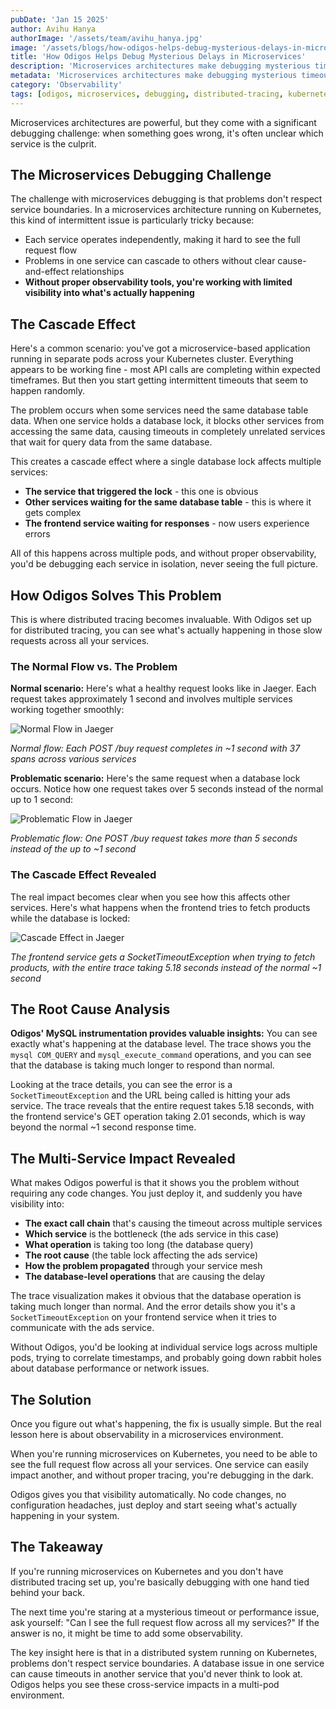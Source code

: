 ```yaml
---
pubDate: 'Jan 15 2025'
author: Avihu Hanya
authorImage: '/assets/team/avihu_hanya.jpg'
image: '/assets/blogs/how-odigos-helps-debug-mysterious-delays-in-microservices/cover.png'
title: 'How Odigos Helps Debug Mysterious Delays in Microservices'
description: 'Microservices architectures make debugging mysterious timeouts incredibly difficult. Odigos distributed tracing reveals the hidden connections between services and helps identify the root cause of cascading failures in Kubernetes environments.'
metadata: 'Microservices architectures make debugging mysterious timeouts incredibly difficult. Odigos distributed tracing reveals the hidden connections between services and helps identify the root cause of cascading failures in Kubernetes environments.'
category: 'Observability'
tags: [odigos, microservices, debugging, distributed-tracing, kubernetes, observability]
---
```


Microservices architectures are powerful, but they come with a significant debugging challenge: when something goes wrong, it's often unclear which service is the culprit.

## The Microservices Debugging Challenge

The challenge with microservices debugging is that problems don't respect service boundaries. In a microservices architecture running on Kubernetes, this kind of intermittent issue is particularly tricky because:

- Each service operates independently, making it hard to see the full request flow
- Problems in one service can cascade to others without clear cause-and-effect relationships
- **Without proper observability tools, you're working with limited visibility into what's actually happening**

## The Cascade Effect

Here's a common scenario: you've got a microservice-based application running in separate pods across your Kubernetes cluster. Everything appears to be working fine - most API calls are completing within expected timeframes. But then you start getting intermittent timeouts that seem to happen randomly.

The problem occurs when some services need the same database table data. When one service holds a database lock, it blocks other services from accessing the same data, causing timeouts in completely unrelated services that wait for query data from the same database.

This creates a cascade effect where a single database lock affects multiple services:

- **The service that triggered the lock** - this one is obvious
- **Other services waiting for the same database table** - this is where it gets complex
- **The frontend service waiting for responses** - now users experience errors

All of this happens across multiple pods, and without proper observability, you'd be debugging each service in isolation, never seeing the full picture.

## How Odigos Solves This Problem

This is where distributed tracing becomes invaluable. With Odigos set up for distributed tracing, you can see what's actually happening in those slow requests across all your services.

### The Normal Flow vs. The Problem

**Normal scenario:** Here's what a healthy request looks like in Jaeger. Each request takes approximately 1 second and involves multiple services working together smoothly:

![Normal Flow in Jaeger](/assets/blogs/how-odigos-helps-debug-mysterious-delays-in-microservices/normal-flow.png)

*Normal flow: Each POST /buy request completes in ~1 second with 37 spans across various services*

**Problematic scenario:** Here's the same request when a database lock occurs. Notice how one request takes over 5 seconds instead of the normal up to 1 second:

![Problematic Flow in Jaeger](/assets/blogs/how-odigos-helps-debug-mysterious-delays-in-microservices/problematic-flow.png)

*Problematic flow: One POST /buy request takes more than 5 seconds instead of the up to ~1 second*

### The Cascade Effect Revealed

The real impact becomes clear when you see how this affects other services. Here's what happens when the frontend tries to fetch products while the database is locked:

![Cascade Effect in Jaeger](/assets/blogs/how-odigos-helps-debug-mysterious-delays-in-microservices/cascade-effect.png)

*The frontend service gets a SocketTimeoutException when trying to fetch products, with the entire trace taking 5.18 seconds instead of the normal ~1 second*

## The Root Cause Analysis

**Odigos' MySQL instrumentation provides valuable insights:** You can see exactly what's happening at the database level. The trace shows you the `mysql COM_QUERY` and `mysql_execute_command` operations, and you can see that the database is taking much longer to respond than normal.

Looking at the trace details, you can see the error is a `SocketTimeoutException` and the URL being called is hitting your ads service. The trace reveals that the entire request takes 5.18 seconds, with the frontend service's GET operation taking 2.01 seconds, which is way beyond the normal ~1 second response time.

## The Multi-Service Impact Revealed

What makes Odigos powerful is that it shows you the problem without requiring any code changes. You just deploy it, and suddenly you have visibility into:

- **The exact call chain** that's causing the timeout across multiple services
- **Which service** is the bottleneck (the ads service in this case)
- **What operation** is taking too long (the database query)
- **The root cause** (the table lock affecting the ads service)
- **How the problem propagated** through your service mesh
- **The database-level operations** that are causing the delay

The trace visualization makes it obvious that the database operation is taking much longer than normal. And the error details show you it's a `SocketTimeoutException` on your frontend service when it tries to communicate with the ads service.

Without Odigos, you'd be looking at individual service logs across multiple pods, trying to correlate timestamps, and probably going down rabbit holes about database performance or network issues.

## The Solution

Once you figure out what's happening, the fix is usually simple. But the real lesson here is about observability in a microservices environment.

When you're running microservices on Kubernetes, you need to be able to see the full request flow across all your services. One service can easily impact another, and without proper tracing, you're debugging in the dark.

Odigos gives you that visibility automatically. No code changes, no configuration headaches, just deploy and start seeing what's actually happening in your system.

## The Takeaway

If you're running microservices on Kubernetes and you don't have distributed tracing set up, you're basically debugging with one hand tied behind your back.

The next time you're staring at a mysterious timeout or performance issue, ask yourself: "Can I see the full request flow across all my services?" If the answer is no, it might be time to add some observability.

The key insight here is that in a distributed system running on Kubernetes, problems don't respect service boundaries. A database issue in one service can cause timeouts in another service that you'd never think to look at. Odigos helps you see these cross-service impacts in a multi-pod environment.